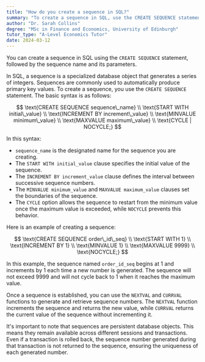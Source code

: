 ```yaml
---
title: "How do you create a sequence in SQL?"
summary: "To create a sequence in SQL, use the CREATE SEQUENCE statement, specifying the sequence name and its parameters."
author: "Dr. Sarah Collins"
degree: "MSc in Finance and Economics, University of Edinburgh"
tutor_type: "A-Level Economics Tutor"
date: 2024-03-12
---
```


You can create a sequence in SQL using the `CREATE SEQUENCE` statement, followed by the sequence name and its parameters.

In SQL, a sequence is a specialized database object that generates a series of integers. Sequences are commonly used to automatically produce primary key values. To create a sequence, you use the `CREATE SEQUENCE` statement. The basic syntax is as follows:

$$
\text{CREATE SEQUENCE sequence\_name} \\
\text{START WITH initial\_value} \\
\text{INCREMENT BY increment\_value} \\
\text{MINVALUE minimum\_value} \\
\text{MAXVALUE maximum\_value} \\
\text{CYCLE | NOCYCLE;}
$$

In this syntax:
- `sequence_name` is the designated name for the sequence you are creating.
- The `START WITH initial_value` clause specifies the initial value of the sequence.
- The `INCREMENT BY increment_value` clause defines the interval between successive sequence numbers.
- The `MINVALUE minimum_value` and `MAXVALUE maximum_value` clauses set the boundaries of the sequence.
- The `CYCLE` option allows the sequence to restart from the minimum value once the maximum value is exceeded, while `NOCYCLE` prevents this behavior.

Here is an example of creating a sequence:

$$
\text{CREATE SEQUENCE order\_id\_seq} \\
\text{START WITH 1} \\
\text{INCREMENT BY 1} \\
\text{MINVALUE 1} \\
\text{MAXVALUE 9999} \\
\text{NOCYCLE;}
$$

In this example, the sequence named `order_id_seq` begins at $1$ and increments by $1$ each time a new number is generated. The sequence will not exceed $9999$ and will not cycle back to $1$ when it reaches the maximum value.

Once a sequence is established, you can use the `NEXTVAL` and `CURRVAL` functions to generate and retrieve sequence numbers. The `NEXTVAL` function increments the sequence and returns the new value, while `CURRVAL` returns the current value of the sequence without incrementing it.

It's important to note that sequences are persistent database objects. This means they remain available across different sessions and transactions. Even if a transaction is rolled back, the sequence number generated during that transaction is not returned to the sequence, ensuring the uniqueness of each generated number.
    
